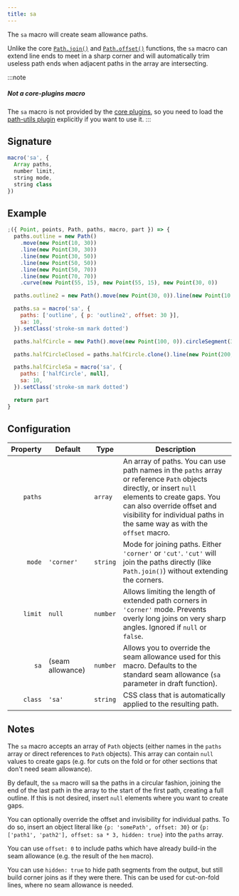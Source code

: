 ```yaml
---
title: sa
---
```


The `sa` macro will create seam allowance paths.

Unlike the core [`Path.join()`](/reference/api/path/join) and
[`Path.offset()`](/reference/api/path/offset) functions, the
`sa` macro can extend line ends to meet in a sharp corner and
will automatically trim useless path ends when adjacent paths
in the array are intersecting.

:::note

##### Not a core-plugins macro

The `sa` macro is not provided by the [core plugins](/reference/plugins/core),
so you need to load the [path-utils plugin](/reference/plugins/path-utils)
explicitly if you want to use it.
:::

## Signature

```js
macro('sa', {
  Array paths,
  number limit,
  string mode,
  string class
})
```

## Example

<Example caption="An example of the sa macro">

```js
;({ Point, points, Path, paths, macro, part }) => {
  paths.outline = new Path()
    .move(new Point(10, 30))
    .line(new Point(30, 30))
    .line(new Point(30, 50))
    .line(new Point(50, 50))
    .line(new Point(50, 70))
    .line(new Point(70, 70))
    .curve(new Point(55, 15), new Point(55, 15), new Point(30, 0))

  paths.outline2 = new Path().move(new Point(30, 0)).line(new Point(10, 30))

  paths.sa = macro('sa', {
    paths: ['outline', { p: 'outline2', offset: 30 }],
    sa: 10,
  }).setClass('stroke-sm mark dotted')

  paths.halfCircle = new Path().move(new Point(100, 0)).circleSegment(37, new Point(200, 0)).hide()

  paths.halfCircleClosed = paths.halfCircle.clone().line(new Point(200, 0)).unhide().close()

  paths.halfCircleSa = macro('sa', {
    paths: ['halfCircle', null],
    sa: 10,
  }).setClass('stroke-sm mark dotted')

  return part
}
```

</Example>

## Configuration

| Property | Default          | Type     | Description                                                                                                                                                                                                                                                 |
| -------: | ---------------- | -------- | ----------------------------------------------------------------------------------------------------------------------------------------------------------------------------------------------------------------------------------------------------------- |
|  `paths` |                  | `array`  | An array of paths. You can use path names in the `paths` array or reference `Path` objects directly, or insert `null` elements to create gaps. You can also override offset and visibility for individual paths in the same way as with the `offset` macro. |
|   `mode` | `'corner'`       | `string` | Mode for joining paths. Either `'corner'` or `'cut'`. `'cut'` will join the paths directly (like `Path.join()`) without extending the corners.                                                                                                              |
|  `limit` | `null`           | `number` | Allows limiting the length of extended path corners in `'corner'` mode. Prevents overly long joins on very sharp angles. Ignored if `null` or `false`.                                                                                                      |
|     `sa` | (seam allowance) | `number` | Allows you to override the seam allowance used for this macro. Defaults to the standard seam allowance (`sa` parameter in draft function).                                                                                                                  |
|  `class` | `'sa'`           | `string` | CSS class that is automatically applied to the resulting path.                                                                                                                                                                                              |

## Notes

The `sa` macro accepts an array of `Path` objects
(either names in the `paths` array or direct references to `Path` objects).
This array can contain `null` values to create gaps (e.g. for cuts on the fold or for other sections that don't need seam allowance).

By default, the `sa` macro will sa the paths in a circular fashion, joining the end
of the last path in the array to the start of the first path, creating a full outline.
If this is not desired, insert `null` elements where you want to create gaps.

You can optionally override the offset and invisibility for individual paths.
To do so, insert an object literal like `{p: 'somePath', offset: 30}` or `{p: ['path1', 'path2'], offset: sa * 3, hidden: true}` into the `paths` array.

You can use `offset: 0` to include paths which have already build-in the seam allowance (e.g. the result of the `hem` macro).

You can use `hidden: true` to hide path segments from the output, but still build corner joins as if they were there.
This can be used for cut-on-fold lines, where no seam allowance is needed.
